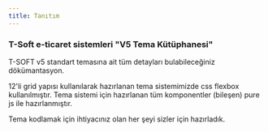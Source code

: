 ```yaml
---
title: Tanıtım
---
```


### T-Soft e-ticaret sistemleri "V5 Tema Kütüphanesi" 

T-SOFT v5 standart temasına ait tüm detayları bulabileceğiniz dökümantasyon.

12'li grid yapısı kullanılarak hazırlanan tema sistemimizde css flexbox kullanılmıştır. Tema sistemi için hazırlanan tüm komponentler (bileşen) pure js ile hazırlanmıştır.

Tema kodlamak için ihtiyacınız olan her şeyi sizler için hazırladık.